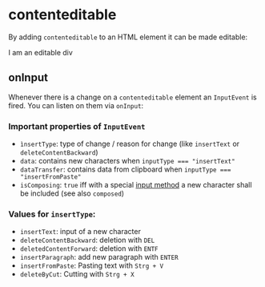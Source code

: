 
<Meta title="Fundamentals" />

# contenteditable

By adding `contenteditable` to an HTML element it can be made editable:

<!-- TODO: Add HTML source code next to element -->

<ContentEditableDiv>I am an editable div</ContentEditableDiv>

## onInput

Whenever there is a change on a `contenteditable` element an `InputEvent` is
fired. You can listen on them via `onInput`:

<InvestigateInputEvent />

### Important properties of `InputEvent`

- `ìnsertType`: type of change / reason for change (like `insertText` or
  `deleteContentBackward`)
- `data`: contains new characters when `inputType === "insertText"`
- `dataTransfer`: contains data from clipboard when
  `inputType === "insertFromPaste"`
- `isComposing`: `true` iff with a special
  [input method](https://developer.mozilla.org/en-US/docs/Glossary/Input_method_editor)
  a new character shall be included (see also `composed`)

### Values for `insertType`:

- `insertText`: input of a new character
- `deleteContentBackward`: deletion with `DEL`
- `deletedContentForward`: deletion with `ENTF`
- `insertParagraph`: add new paragraph with `ENTER`
- `insertFromPaste`: Pasting text with `Strg + V`
- `deleteByCut`: Cutting with `Strg + X`
